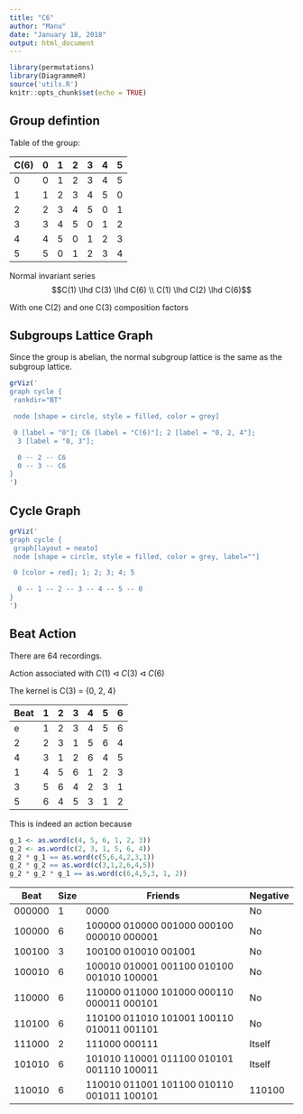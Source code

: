 ```yaml
---
title: "C6"
author: "Manu"
date: "January 18, 2018"
output: html_document
---
```


```r
library(permutations)
library(DiagrammeR)
source('utils.R')
knitr::opts_chunk$set(echo = TRUE)
```

## Group defintion

Table of the group:

| C(6) | 0 | 1 | 2 | 3 | 4 | 5 |
|------|---|---|---|---|---|---|
| 0    | 0 | 1 | 2 | 3 | 4 | 5 |
| 1    | 1 | 2 | 3 | 4 | 5 | 0 |
| 2    | 2 | 3 | 4 | 5 | 0 | 1 |
| 3    | 3 | 4 | 5 | 0 | 1 | 2 |
| 4    | 4 | 5 | 0 | 1 | 2 | 3 |
| 5    | 5 | 0 | 1 | 2 | 3 | 4 |

Normal invariant series
$$C(1) \lhd C(3) \lhd C(6) \\
C(1) \lhd C(2) \lhd C(6)$$

With one C(2) and one C(3) composition factors

## Subgroups Lattice Graph

Since the group is abelian, the normal subgroup lattice is the same as the subgroup lattice.

```r
grViz('
graph cycle {
 rankdir="BT"

 node [shape = circle, style = filled, color = grey]

 0 [label = "0"]; C6 [label = "C(6)"]; 2 [label = "0, 2, 4"];
  3 [label = "0, 3"];

  0 -- 2 -- C6
  0 -- 3 -- C6
}
')
```




## Cycle Graph

```r
grViz('
graph cycle {
 graph[layout = neato]
 node [shape = circle, style = filled, color = grey, label=""]

 0 [color = red]; 1; 2; 3; 4; 5

  0 -- 1 -- 2 -- 3 -- 4 -- 5 -- 0
}
')
```


## Beat Action

There are 64 recordings.

Action associated with $C(1) \lhd C(3) \lhd C(6)$

The kernel is C(3) = {0, 2, 4}

|Beat  | 1 | 2 | 3 | 4 | 5 | 6 |
|------|---|---|---|---|---|---|
|e     | 1 | 2 | 3 | 4 | 5 | 6 |
|2     | 2 | 3 | 1 | 5 | 6 | 4 |
|4     | 3 | 1 | 2 | 6 | 4 | 5 |
|1     | 4 | 5 | 6 | 1 | 2 | 3 |
|3     | 5 | 6 | 4 | 2 | 3 | 1 |
|5     | 6 | 4 | 5 | 3 | 1 | 2 |

This is indeed an action because

```r
g_1 <- as.word(c(4, 5, 6, 1, 2, 3))
g_2 <- as.word(c(2, 3, 1, 5, 6, 4))
g_2 * g_1 == as.word(c(5,6,4,2,3,1))
g_2 * g_2 == as.word(c(3,1,2,6,4,5))
g_2 * g_2 * g_1 == as.word(c(6,4,5,3, 1, 2))
```

| Beat   | Size | Friends                                   | Negative |
|--------|------|-------------------------------------------|----------|
| 000000 | 1    | 0000                                      | No       |
| 100000 | 6    | 100000 010000 001000 000100 000010 000001 | No       |
| 100100 | 3    | 100100 010010 001001                      | No       |
| 100010 | 6    | 100010 010001 001100 010100 001010 100001 | No       |
| 110000 | 6    | 110000 011000 101000 000110 000011 000101 | No       |
| 110100 | 6    | 110100 011010 101001 100110 010011 001101 | No       |
| 111000 | 2    | 111000 000111                             | Itself   |
| 101010 | 6    | 101010 110001 011100 010101 001110 100011 | Itself   |
| 110010 | 6    | 110010 011001 101100 010110 001011 100101 | 110100   |